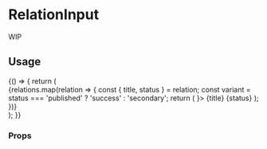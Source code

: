 <!--- RelationInput.stories.mdx --->


<Meta title="components/RelationInput" />

# RelationInput

WIP

## Usage

<Canvas>
  <Story name="base">
    {() => {
      return (
        <Main>
          <RelationList overflow="top-bottom">
            {relations.map(relation => {
              const { title, status } = relation;
              const variant = status === 'published' ? 'success' : 'secondary';
              return (
                <RelationItem endAction={<button type="button"><Icon width="12px" as={Cross} /></button>}>
                  <BaseLink href="/">
                    {title}
                  </BaseLink>
                  <Badge
                    borderSize={1}
                    borderColor={`${variant}200`}
                    backgroundColor={`${variant}100`}
                    textColor={`${variant}700`}
                  >
                    {status}
                  </Badge>
                </RelationItem>
              );
            })}
          </RelationList>
        </Main>
      );
    }}
  </Story>
</Canvas>

### Props

<ArgsTable of={RelationItem} />
